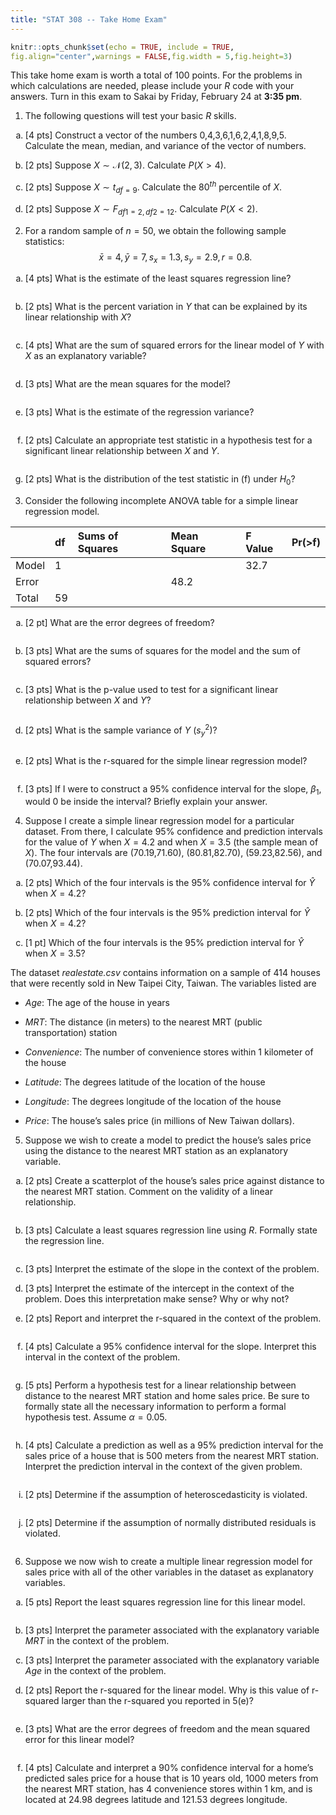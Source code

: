 ---
title: "STAT 308 -- Take Home Exam"
---

```{r setup, include=FALSE}
knitr::opts_chunk$set(echo = TRUE, include = TRUE,
fig.align="center",warnings = FALSE,fig.width = 5,fig.height=3)
```

This take home exam is worth a total of 100 points.  For the problems in which calculations are needed, please include your *R* code with your answers.  Turn in this exam to Sakai by Friday, February 24 at **3:35 pm**.

1.  The following questions will test your basic *R* skills.

a. [4 pts] Construct a vector of the numbers 0,4,3,6,1,6,2,4,1,8,9,5.  Calculate the mean, median, and variance of the vector of numbers.

b. [2 pts] Suppose $X \sim \mathcal{N}(2,3)$.  Calculate $P(X > 4)$.

c. [2 pts] Suppose $X \sim t_{df=9}$.  Calculate the $80^{th}$ percentile of $X$.

d. [2 pts] Suppose $X \sim F_{df1=2,df2=12}$.  Calculate $P(X < 2)$.

2.  For a random sample of $n = 50$, we obtain the following sample statistics:
$$\bar{x} = 4, \bar{y} = 7, s_x = 1.3, s_y = 2.9, r = 0.8.$$

a. [4 pts] What is the estimate of the least squares regression line?
```{r}
```

b. [2 pts] What is the percent variation in $Y$ that can be explained by its linear relationship with $X$?
```{r}
```

c. [4 pts] What are the sum of squared errors for the linear model of $Y$ with $X$ as an explanatory variable?
```{r}
```

d. [3 pts] What are the mean squares for the model?
```{r}
```

e. [3 pts] What is the estimate of the regression variance?
```{r}
```

f. [2 pts] Calculate an appropriate test statistic in a hypothesis test for a significant linear relationship between $X$ and $Y$.
```{r}
```

g. [2 pts] What is the distribution of the test statistic in (f) under $H_0$?

3. Consider the following incomplete ANOVA table for a simple linear regression model.

|     |df    |Sums of Squares  |Mean Square  |F Value  |Pr(>f)   |
|-----|:-----|:----------------|:------------|:--------|:--------|
|Model|1 |              | | 32.7 |  |
|Error||  | 48.2 |         |         |
|Total|59|  |             |         |         |  

a. [2 pt] What are the error degrees of freedom?
```{r}
```

b. [3 pts] What are the sums of squares for the model and the sum of squared errors?
```{r}
```

c. [3 pts] What is the p-value used to test for a significant linear relationship between $X$ and $Y$?
```{r}
```

d. [2 pts] What is the sample variance of $Y$ ($s_y^2$)?
```{r}
```

e. [2 pts] What is the r-squared for the simple linear regression model?
```{r}
```

f. [3 pts] If I were to construct a 95% confidence interval for the slope, $\beta_1$, would 0 be inside the interval?  Briefly explain your answer.

4.  Suppose I create a simple linear regression model for a particular dataset.  From there, I calculate 95% confidence and prediction intervals for the value of $Y$ when $X = 4.2$ and when $X = 3.5$ (the sample mean of $X$).  The four intervals are (70.19,71.60), (80.81,82.70), (59.23,82.56), and (70.07,93.44).

a. [2 pts] Which of the four intervals is the 95% confidence interval for $\hat{Y}$ when $X = 4.2$?

b. [2 pts] Which of the four intervals is the 95% prediction interval for $\hat{Y}$ when $X = 4.2$?

c. [1 pt] Which of the four intervals is the 95% prediction interval for $\hat{Y}$ when $X = 3.5$?

The dataset *realestate.csv* contains information on a sample of 414 houses that were recently sold in New Taipei City, Taiwan.  The variables listed are

- *Age*: The age of the house in years

- *MRT*: The distance (in meters) to the nearest MRT (public transportation) station

- *Convenience*: The number of convenience stores within 1 kilometer of the house

- *Latitude*: The degrees latitude of the location of the house

- *Longitude*: The degrees longitude of the location of the house

- *Price*: The house's sales price (in millions of New Taiwan dollars).

5. Suppose we wish to create a model to predict the house's sales price using the distance to the nearest MRT station as an explanatory variable.

a. [2 pts] Create a scatterplot of the house's sales price against distance to the nearest MRT station.  Comment on the validity of a linear relationship.
```{r}
```

b. [3 pts] Calculate a least squares regression line using *R*.  Formally state the regression line.
```{r}
```

c. [3 pts] Interpret the estimate of the slope in the context of the problem.

d. [3 pts] Interpret the estimate of the intercept in the context of the problem.  Does this interpretation make sense?  Why or why not?

e. [2 pts] Report and interpret the r-squared in the context of the problem.
```{r}
```

f. [4 pts] Calculate a 95% confidence interval for the slope.  Interpret this interval in the context of the problem.
```{r}
```

g. [5 pts] Perform a hypothesis test for a linear relationship between distance to the nearest MRT station and home sales price.  Be sure to formally state all the necessary information to perform a formal hypothesis test.  Assume $\alpha = 0.05$.
```{r}
```

h. [4 pts] Calculate a prediction as well as a 95% prediction interval for the sales price of a house that is 500 meters from the nearest MRT station.  Interpret the prediction interval in the context of the given problem.
```{r}
```

i. [2 pts] Determine if the assumption of heteroscedasticity is violated.
```{r}
```

j. [2 pts] Determine if the assumption of normally distributed residuals is violated.
```{r}
```

6. Suppose we now wish to create a multiple linear regression model for sales price with all of the other variables in the dataset as explanatory variables.

a. [5 pts] Report the least squares regression line for this linear model.
```{r}
```

b. [3 pts] Interpret the parameter associated with the explanatory variable *MRT* in the context of the problem.

c. [3 pts] Interpret the parameter associated with the explanatory variable *Age* in the context of the problem.

d. [2 pts] Report the r-squared for the linear model.  Why is this value of r-squared larger than the r-squared you reported in 5(e)?
```{r}
```

e. [3 pts] What are the error degrees of freedom and the mean squared error for this linear model?
```{r}
```

f. [4 pts] Calculate and interpret a 90% confidence interval for a home's predicted sales price for a house that is 10 years old, 1000 meters from the nearest MRT station, has 4 convenience stores within 1 km, and is located at 24.98 degrees latitude and 121.53 degrees longitude.
```{r}
```
